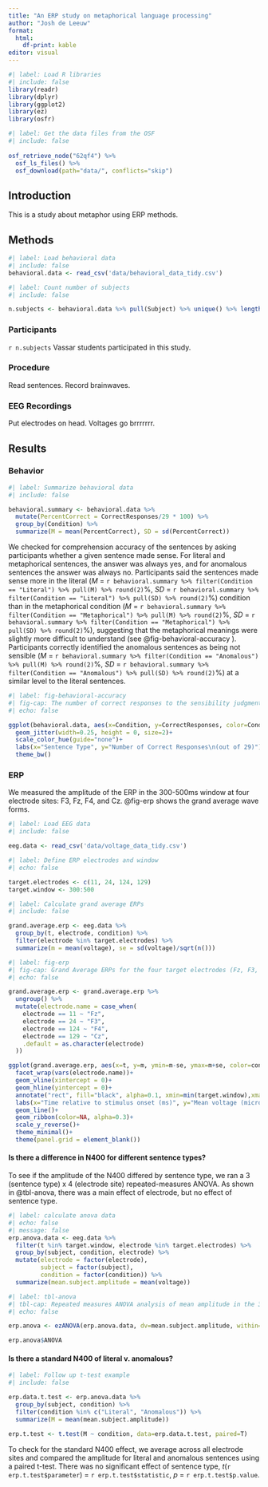 ```yaml
---
title: "An ERP study on metaphorical language processing"
author: "Josh de Leeuw"
format: 
  html:
    df-print: kable
editor: visual
---
```


```r
#| label: Load R libraries
#| include: false
library(readr)
library(dplyr)
library(ggplot2)
library(ez)
library(osfr)
```

```r
#| label: Get the data files from the OSF
#| include: false
 
osf_retrieve_node("62qf4") %>%
  osf_ls_files() %>%
  osf_download(path="data/", conflicts="skip")

```

## Introduction

This is a study about metaphor using ERP methods.

## Methods

```r
#| label: Load behavioral data
#| include: false
behavioral.data <- read_csv('data/behavioral_data_tidy.csv')

```

```r
#| label: Count number of subjects
#| include: false

n.subjects <- behavioral.data %>% pull(Subject) %>% unique() %>% length()
```

### Participants

`r n.subjects` Vassar students participated in this study.

### Procedure

Read sentences. Record brainwaves.

### EEG Recordings

Put electrodes on head. Voltages go brrrrrrr.

## Results

### Behavior

```r
#| label: Summarize behavioral data
#| include: false

behavioral.summary <- behavioral.data %>%
  mutate(PercentCorrect = CorrectResponses/29 * 100) %>%
  group_by(Condition) %>%
  summarize(M = mean(PercentCorrect), SD = sd(PercentCorrect))

```

We checked for comprehension accuracy of the sentences by asking participants whether a given sentence made sense. For literal and metaphorical sentences, the answer was always yes, and for anomalous sentences the answer was always no. Participants said the sentences made sense more in the literal (*M* = `r behavioral.summary %>% filter(Condition == "Literal") %>% pull(M) %>% round(2)`%, *SD* = `r behavioral.summary %>% filter(Condition == "Literal") %>% pull(SD) %>% round(2)`%) condition than in the metaphorical condition (*M* = `r behavioral.summary %>% filter(Condition == "Metaphorical") %>% pull(M) %>% round(2)`%, *SD* = `r behavioral.summary %>% filter(Condition == "Metaphorical") %>% pull(SD) %>% round(2)`%), suggesting that the metaphorical meanings were slightly more difficult to understand (see @fig-behavioral-accuracy ). Participants correctly identified the anomalous sentences as being not sensible (*M* = `r behavioral.summary %>% filter(Condition == "Anomalous") %>% pull(M) %>% round(2)`%, *SD* = `r behavioral.summary %>% filter(Condition == "Anomalous") %>% pull(SD) %>% round(2)`%) at a similar level to the literal sentences.

```r
#| label: fig-behavioral-accuracy
#| fig-cap: The number of correct responses to the sensibility judgments was slightly lower for metaphorical sentences.
#| echo: false

ggplot(behavioral.data, aes(x=Condition, y=CorrectResponses, color=Condition))+
  geom_jitter(width=0.25, height = 0, size=2)+
  scale_color_hue(guide="none")+
  labs(x="Sentence Type", y="Number of Correct Responses\n(out of 29)")+
  theme_bw()
```

### ERP

We measured the amplitude of the ERP in the 300-500ms window at four electrode sites: F3, Fz, F4, and Cz. @fig-erp shows the grand average wave forms.

```r
#| label: Load EEG data
#| include: false

eeg.data <- read_csv('data/voltage_data_tidy.csv')
```

```r
#| label: Define ERP electrodes and window
#| echo: false

target.electrodes <- c(11, 24, 124, 129)
target.window <- 300:500
```

```r
#| label: Calculate grand average ERPs
#| include: false

grand.average.erp <- eeg.data %>%
  group_by(t, electrode, condition) %>%
  filter(electrode %in% target.electrodes) %>%
  summarize(m = mean(voltage), se = sd(voltage)/sqrt(n()))
```

```r
#| label: fig-erp
#| fig-cap: Grand Average ERPs for the four target electrodes (Fz, F3, F4, Cz). The shaded window represents the target time window for our analysis of the N4 ERP component.
#| echo: false

grand.average.erp <- grand.average.erp %>%
  ungroup() %>%
  mutate(electrode.name = case_when(
    electrode == 11 ~ "Fz",
    electrode == 24 ~ "F3",
    electrode == 124 ~ "F4",
    electrode == 129 ~ "Cz",
    .default = as.character(electrode)
  ))

ggplot(grand.average.erp, aes(x=t, y=m, ymin=m-se, ymax=m+se, color=condition, fill=condition))+
  facet_wrap(vars(electrode.name))+
  geom_vline(xintercept = 0)+
  geom_hline(yintercept = 0)+
  annotate("rect", fill="black", alpha=0.1, xmin=min(target.window),xmax=max(target.window), ymin=-5, ymax=5)+
  labs(x="Time relative to stimulus onset (ms)", y="Mean voltage (microvolts)")+
  geom_line()+
  geom_ribbon(color=NA, alpha=0.3)+
  scale_y_reverse()+
  theme_minimal()+
  theme(panel.grid = element_blank())

```

#### Is there a difference in N400 for different sentence types?

To see if the amplitude of the N400 differed by sentence type, we ran a 3 (sentence type) x 4 (electrode site) repeated-measures ANOVA. As shown in @tbl-anova, there was a main effect of electrode, but no effect of sentence type.

```r
#| label: calculate anova data
#| echo: false
#| message: false
erp.anova.data <- eeg.data %>%
  filter(t %in% target.window, electrode %in% target.electrodes) %>%
  group_by(subject, condition, electrode) %>%
  mutate(electrode = factor(electrode),
         subject = factor(subject),
         condition = factor(condition)) %>%
  summarize(mean.subject.amplitude = mean(voltage))
```

```r
#| label: tbl-anova
#| tbl-cap: Repeated measures ANOVA analysis of mean amplitude in the 300-500ms window post-stimulus onset.
#| echo: false

erp.anova <- ezANOVA(erp.anova.data, dv=mean.subject.amplitude, within=c(condition, electrode), wid=subject)

erp.anova$ANOVA
```

#### Is there a standard N400 of literal v. anomalous?

```r
#| label: Follow up t-test example
#| include: false

erp.data.t.test <- erp.anova.data %>%
  group_by(subject, condition) %>%
  filter(condition %in% c("Literal", "Anomalous")) %>%
  summarize(M = mean(mean.subject.amplitude))

erp.t.test <- t.test(M ~ condition, data=erp.data.t.test, paired=T)
```

To check for the standard N400 effect, we average across all electrode sites and compared the amplitude for literal and anomalous sentences using a paired t-test. There was no significant effect of sentence type, *t*(`r erp.t.test$parameter`) = `r erp.t.test$statistic`, *p* = `r erp.t.test$p.value`.

